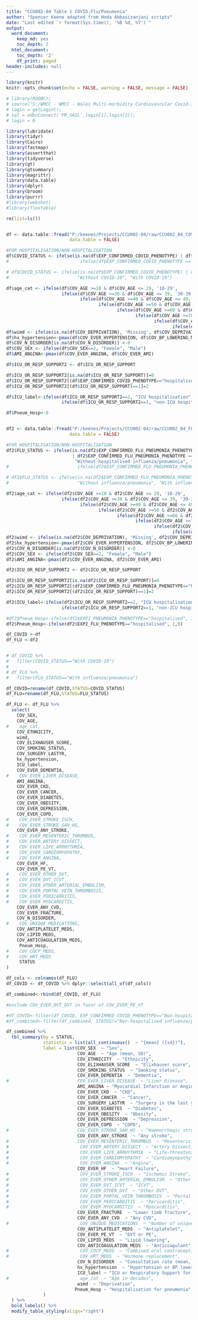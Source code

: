 ---
title: "CCU002-04 Table 1 COVID,Flu/Pneumonia"
author: "Spencer Keene adapted from Hoda Abbasizanjani scripts"
date: "Last edited `r format(Sys.time(), '%B %d, %Y')`"
output:
  word_document:
    keep_md: yes
    toc_depth: 2
  html_document:
    toc_depth: '2'
    df_print: paged
header-includes: null
---

```{r global_options, include=FALSE}
library(knitr)
knitr::opts_chunk$set(echo = FALSE, warning = FALSE, message = FALSE)
```

```{r "loginSctn", eval=TRUE, echo = FALSE }
# library(RODBC);
# source("S:/WMCC - WMCC - Wales Multi-morbidity Cardiovascular Covid-19 UK (0911)/CCU002/CCU002-04_Hoda/R_login/login_box.r");
# login = getLogin(); 
# sql = odbcConnect('PR_SAIL',login[1],login[2]);
# login = 0
```


```{r "LOAD_PACKAGES", eval=TRUE, echo=FALSE}
library(lubridate)
library(tidyr)
library(Cairo)
library(fastmap)
library(assertthat)
library(tidyverse)
library(gt)
library(gtsummary)
library(magrittr)
library(data.table)
library(dplyr)
library(broom)
library(purrr)
#library(webshot)
#library(flextable)
```


```{r "READ_DATA_COVID", eval=TRUE, echo=FALSE}
rm(list=ls())


df <- data.table::fread("P:/keenes/Projects/CCU002-04/raw/CCU002_04_COVID_COHORT_20220630_baseline.csv",
                        data.table = FALSE)

#FOR HOSPITALISATION/NON-HOSPITALISATION
df$COVID_STATUS <- ifelse(is.na(df$EXP_CONFIRMED_COVID_PHENOTYPE) | df$EXP_CONFIRMED_COVID_PHENOTYPE == "" |       df$EXP_CONFIRMED_COVID_PHENOTYPE == "non-hospitalised", "Without hospitalised COVID-19", "hospitalised COVID-19") 
#                           ifelse(df$EXP_CONFIRMED_COVID_PHENOTYPE == "hospitalised                  " | #df$EXP_CONFIRMED_COVID_PHENOTYPE == "hospitalised", "Hospitalised COVID-19", "Non-hospitalised COVID-19"))

# df$COVID_STATUS <- ifelse(is.na(df$EXP_CONFIRMED_COVID_PHENOTYPE) | df$EXP_CONFIRMED_COVID_PHENOTYPE == "", 
#                          "Without COVID-19", "With COVID-19") 

df$age_cat <- ifelse(df$COV_AGE >=18 & df$COV_AGE <= 29, '18-29',
                     ifelse(df$COV_AGE >=30 & df$COV_AGE <= 39, '30-39',
                            ifelse(df$COV_AGE >=40 & df$COV_AGE <= 49, '40-49',
                                   ifelse(df$COV_AGE >=50 & df$COV_AGE <= 59, '50-59',
                                          ifelse(df$COV_AGE >=60 & df$COV_AGE <= 69, '60-69',
                                                 ifelse(df$COV_AGE >=70 & df$COV_AGE <= 79, '70-79', 
                                                        ifelse(df$COV_AGE >=80 & df$COV_AGE <= 89, '80-89', 
                                                               ifelse(df$COV_AGE >= 90, '90+', 'Missing'))))))))
df$wimd <- ifelse(is.na(df$COV_DEPRIVATION), 'Missing', df$COV_DEPRIVATION)
df$hx_hypertension<-pmax(df$COV_EVER_HYPERTENSION, df$COV_BP_LOWERING_MEDS)
df$COV_N_DISORDER[is.na(df$COV_N_DISORDER)] <-0
df$COV_SEX <- ifelse(df$COV_SEX==2, "Female", "Male")
df$AMI_ANGINA<-pmax(df$COV_EVER_ANGINA, df$COV_EVER_AMI)

df$ICU_OR_RESP_SUPPORT2 <- df$ICU_OR_RESP_SUPPORT

df$ICU_OR_RESP_SUPPORT2[is.na(df$ICU_OR_RESP_SUPPORT)]=0
df$ICU_OR_RESP_SUPPORT2[(df$EXP_CONFIRMED_COVID_PHENOTYPE=="hospitalised")]=1
df$ICU_OR_RESP_SUPPORT2[(df$ICU_OR_RESP_SUPPORT)==1]=2

df$ICU_label<-ifelse(df$ICU_OR_RESP_SUPPORT2==2, "ICU hospitalisation", 
                     ifelse(df$ICU_OR_RESP_SUPPORT2==1, "non-ICU hospitalisation", "no infection" ))

df$Pneum_Hosp<-0


df2 <- data.table::fread("P:/keenes/Projects/CCU002-04/raw/CCU002_04_FLU_COHORT_20230322_baseline.csv",
                        data.table = FALSE)

#FOR HOSPITALISATION/NON-HOSPITALISATION
df2$FLU_STATUS <- ifelse(is.na(df2$EXP_CONFIRMED_FLU_PNEUMONIA_PHENOTYPE) | df2$EXP_CONFIRMED_FLU_PNEUMONIA_PHENOTYPE == "" 
                         | df2$EXP_CONFIRMED_FLU_PNEUMONIA_PHENOTYPE == "non-hospitalised",  
                          "Without hospitalised influenza/pneumonia", "Hospitalised influenza/pneumonia" ) 
#                          ifelse(df2$EXP_CONFIRMED_FLU_PNEUMONIA_PHENOTYPE == "hospitalised                  " | #  df2$EXP_CONFIRMED_FLU_PNEUMONIA_PHENOTYPE == "hospitalised", "Hospitalised influenza/pneumonia", "Non-hospitalised #influenza/pneumonia"))

# df2$FLU_STATUS <- ifelse(is.na(df2$EXP_CONFIRMED_FLU_PNEUMONIA_PHENOTYPE) | df2$EXP_CONFIRMED_FLU_PNEUMONIA_PHENOTYPE == "", 
#                          "Without influenza/pneumonia", "With influenza/pneumonia") 

df2$age_cat <- ifelse(df2$COV_AGE >=18 & df2$COV_AGE <= 29, '18-29',
                     ifelse(df2$COV_AGE >=30 & df2$COV_AGE <= 39, '30-39',
                            ifelse(df2$COV_AGE >=40 & df2$COV_AGE <= 49, '40-49',
                                   ifelse(df2$COV_AGE >=50 & df2$COV_AGE <= 59, '50-59',
                                          ifelse(df2$COV_AGE >=60 & df2$COV_AGE <= 69, '60-69',
                                                 ifelse(df2$COV_AGE >=70 & df2$COV_AGE <= 79, '70-79', 
                                                        ifelse(df2$COV_AGE >=80 & df2$COV_AGE <= 89, '80-89', 
                                                               ifelse(df2$COV_AGE >= 90, '90+', 'Missing'))))))))
df2$wimd <- ifelse(is.na(df2$COV_DEPRIVATION), 'Missing', df2$COV_DEPRIVATION)
df2$hx_hypertension<-pmax(df2$COV_EVER_HYPERTENSION, df2$COV_BP_LOWERING_MEDS)
df2$COV_N_DISORDER[is.na(df2$COV_N_DISORDER)] <-0
df2$COV_SEX <- ifelse(df2$COV_SEX==2, "Female", "Male")
df2$AMI_ANGINA<-pmax(df2$COV_EVER_ANGINA, df2$COV_EVER_AMI)

df2$ICU_OR_RESP_SUPPORT2 <- df2$ICU_OR_RESP_SUPPORT

df2$ICU_OR_RESP_SUPPORT2[is.na(df2$ICU_OR_RESP_SUPPORT)]=0
df2$ICU_OR_RESP_SUPPORT2[(df2$EXP_CONFIRMED_FLU_PNEUMONIA_PHENOTYPE=="hospitalised")]=1
df2$ICU_OR_RESP_SUPPORT2[(df2$ICU_OR_RESP_SUPPORT)==1]=2

df2$ICU_label<-ifelse(df2$ICU_OR_RESP_SUPPORT2==2, "ICU hospitalisation", 
                     ifelse(df2$ICU_OR_RESP_SUPPORT2==1, "non-ICU hospitalisation", "no infection" ))

#df2$Pneum_Hosp<-ifelse(df2$EXP1_PNEUMONIA_PHENOTYPE=="hospitalised", 1,0)
df2$Pneum_Hosp<-ifelse(df2$EXP2_FLU_PHENOTYPE=="hospitalised", 1,0)

df_COVID <-df
df_FLU <-df2


# df_COVID %>%
#   filter(COVID_STATUS=="With COVID-19")
# 
# df_FLU %>%
#   filter(FLU_STATUS=="With influenza/pneumonia")

df_COVID=rename(df_COVID,STATUS=COVID_STATUS)
df_FLU=rename(df_FLU,STATUS=FLU_STATUS)

df_FLU <- df_FLU %>%
  select(                           
    COV_SEX,
    COV_AGE,
#    age_cat,
    COV_ETHNICITY,
    wimd,
    COV_ELIXHAUSER_SCORE,
    COV_SMOKING_STATUS,
    COV_SURGERY_LASTYR,
    hx_hypertension,
    ICU_label,
    COV_EVER_DEMENTIA,
#    COV_EVER_LIVER_DISEASE,
    AMI_ANGINA,
    COV_EVER_CKD,
    COV_EVER_CANCER,
    COV_EVER_DIABETES,
    COV_EVER_OBESITY,
    COV_EVER_DEPRESSION,
    COV_EVER_COPD,
#    COV_EVER_STROKE_ISCH,
#    COV_EVER_STROKE_SAH_HS,
    COV_EVER_ANY_STROKE,
#    COV_EVER_MESENTERIC_THROMBUS,
#    COV_EVER_ARTERY_DISSECT,
#    COV_EVER_LIFE_ARRHYTHMIA,
#    COV_EVER_CARDIOMYOPATHY,
#    COV_EVER_ANGINA,
    COV_EVER_HF,
    COV_EVER_PE_VT,
#    COV_EVER_OTHER_DVT,
#    COV_EVER_DVT_ICVT,
#    COV_EVER_OTHER_ARTERIAL_EMBOLISM,
#    COV_EVER_PORTAL_VEIN_THROMBOSIS,
#    COV_EVER_PERICARDITIS,
#    COV_EVER_MYOCARDITIS,
    COV_EVER_ANY_CVD,
    COV_EVER_FRACTURE,
    COV_N_DISORDER,
#    COV_UNIQUE_MEDICATIONS,
    COV_ANTIPLATELET_MEDS,
    COV_LIPID_MEDS,
    COV_ANTICOAGULATION_MEDS,
     Pneum_Hosp,
#    COV_COCP_MEDS,
#    COV_HRT_MEDS
     STATUS
)

df_cols <- colnames(df_FLU)
df_COVID <- df_COVID %>% dplyr::select(all_of(df_cols))

df_combined<-rbind(df_COVID, df_FLU)

```


```{r "TABLE_1_COVID_infection", eval=TRUE, echo=FALSE}
#exclude COV_EVER_DVT_DVT in favor of COV_EVER_PE_VT

#df_COVID<-filter(df_COVID, EXP_CONFIRMED_COVID_PHENOTYPE=="Non-hospitalised") 
#df_combined<-filter(df_combined, STATUS!="Non-hospitalised influenza/pneumonia" & STATUS!="Non-hospitalised #COVID-19") 

df_combined %>%
  tbl_summary(by = STATUS,
              statistic = list(all_continuous()  ~ "{mean} ({sd})"),
              label = list(COV_SEX  ~ "Sex",
                           COV_AGE  ~ "Age (mean, SD)",
                           COV_ETHNICITY  ~ "Ethnicity",
                           COV_ELIXHAUSER_SCORE  ~ "Elixhauser score",
                           COV_SMOKING_STATUS  ~ "Smoking status",
                           COV_EVER_DEMENTIA  ~ "Dementia",
#                          COV_EVER_LIVER_DISEASE  ~ "Liver Disease",
                           AMI_ANGINA ~ "Myocardial Infarction or Angina", 
                           COV_EVER_CKD  ~ "CKD",
                           COV_EVER_CANCER  ~ "Cancer",
                           COV_SURGERY_LASTYR  ~ "Surgery in the last year",
                           COV_EVER_DIABETES  ~ "Diabetes",
                           COV_EVER_OBESITY  ~ "Obesity",
                           COV_EVER_DEPRESSION  ~ "Depression",
                           COV_EVER_COPD  ~ "COPD",
#                          COV_EVER_STROKE_SAH_HS  ~ "Haemorrhagic stroke",
                           COV_EVER_ANY_STROKE  ~ "Any stroke",
#                          COV_EVER_MESENTERIC_THROMBUS  ~ "Mesenteric Thrombosis",
#                           COV_EVER_ARTERY_DISSECT  ~ "Artery Dissection",
#                           COV_EVER_LIFE_ARRHYTHMIA  ~ "Life-threatening arrhythmia",
#                           COV_EVER_CARDIOMYOPATHY  ~ "Cardiomyopathy",
#                           COV_EVER_ANGINA  ~ "Angina",
                           COV_EVER_HF  ~ "Heart Failure",
#                           COV_EVER_STROKE_ISCH  ~ "Ischemic Stroke", 
#                           COV_EVER_OTHER_ARTERIAL_EMBOLISM  ~ "Other arterial embolism", 
#                           COV_EVER_DVT_ICVT  ~ "ICVT",
#                           COV_EVER_OTHER_DVT  ~ "Other DVT",
#                           COV_EVER_PORTAL_VEIN_THROMBOSIS  ~ "Portal Vein Thrombosis",
#                           COV_EVER_PERICARDITIS  ~ "Pericarditis",
#                           COV_EVER_MYOCARDITIS  ~ "Myocarditis",
                           COV_EVER_FRACTURE  ~ "Lower limb fracture",
                           COV_EVER_ANY_CVD  ~ "Any CVD",
#                           COV_UNIQUE_MEDICATIONS  ~ "Number of unique medications",
                           COV_ANTIPLATELET_MEDS  ~ "Antiplatelet",
                           COV_EVER_PE_VT  ~ "DVT or PE",
                           COV_LIPID_MEDS  ~ "Lipid lowering",
                           COV_ANTICOAGULATION_MEDS  ~ "Anticoagulant",
#                           COV_COCP_MEDS  ~ "Combined oral contraceptive pill",
#                           COV_HRT_MEDS  ~ "Hormone replacement",
                           COV_N_DISORDER  ~ "Consultation rate (mean, SD)",
                           hx_hypertension  ~ "Hypertension or BP lowering medication",
                           ICU_label ~ "ICU or Respiratory Support for infection",
#                           age_cat  ~ "Age in decades",
                           wimd  ~ "Deprivation",
                          Pneum_Hosp ~ "Hospitalisation for pneumonia"
              )
  ) %>%
  bold_labels() %>%
  modify_table_styling(align="right")

```